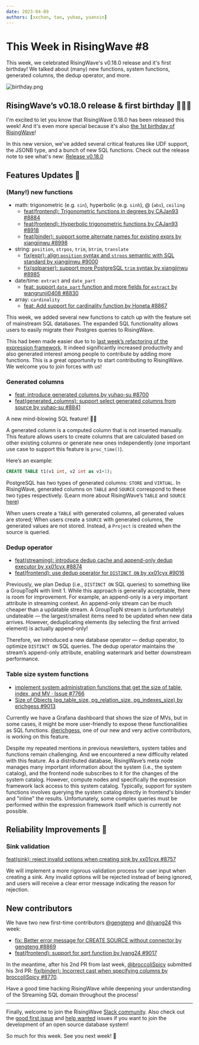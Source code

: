 ```yaml
---
date: 2023-04-09
authors: [xxchan, tao, yuhao, yuanxin]
---
```


# This Week in RisingWave #8

This week, we celebrated RisingWave's v0.18.0 release and it's first birthday! We talked about (many) new functions, system functions, generated columns, the dedup operator, and more.

![birthday.png](/img/8/birthday.png)

<!--truncate-->

## RisingWave’s v0.18.0 release & first birthday 🎉🎉🎉

I'm excited to let you know that RisingWave 0.18.0 has been released this week! And it's even more special because it's also [the 1st birthday of RisingWave](https://twitter.com/YingjunWu/status/1644795806309036033)!

In this new version, we've added several critical features like UDF support, the JSONB type, and a bunch of new SQL functions. Check out the release note to see what's new: [Release v0.18.0](https://github.com/risingwavelabs/risingwave/releases/tag/v0.18.0)


## Features Updates 🌟

### (Many!) new functions

- math: trigonometric (e.g. `sin`), hyperbolic (e.g. `sinh`), @ (`abs`), `ceiling`
    - [feat(frontend): Trigonometric functions in degrees by CAJan93 #8884](https://github.com/risingwavelabs/risingwave/pull/8884)
    - [feat(frontend): Hyperbolic trigonometric functions by CAJan93 #8918](https://github.com/risingwavelabs/risingwave/pull/8918)
    - [feat(binder): support some alternate names for existing exprs by xiangjinwu #8998](https://github.com/risingwavelabs/risingwave/pull/8998)
- string: `position`, `strpos`, `trim`, `btrim`, `translate`
    - [fix(expr): align `position` syntax and `strpos` semantic with SQL standard by xiangjinwu #9000](https://github.com/risingwavelabs/risingwave/pull/9000)
    - [fix(sqlparser): support more PostgreSQL `trim` syntax by xiangjinwu #8985](https://github.com/risingwavelabs/risingwave/pull/8985)
- date/time: `extract` and `date_part`
    - [feat: support `date_part` function and more fields for `extract` by wangrunji0408 #8830](https://github.com/risingwavelabs/risingwave/pull/8830)
- array: `cardinality`
    - [feat: Add support for cardinality function by Honeta #8867](https://github.com/risingwavelabs/risingwave/pull/8867)

This week, we added several new functions to catch up with the feature set of mainstream SQL databases. The expanded SQL functionality allows users to easily migrate their Postgres queries to RisingWave.

This had been made easier due to to [last week’s refactoring of the expression framework](https://this-week-in-risingwave.vercel.app/newsletter/7#build-functions-more-easily-with-procedural-macros). It indeed significantly increased productivity and also generated interest among people to contribute by adding more functions. This is a great opportunity to start contributing to RisingWave. We welcome you to join forces with us!

### Generated columns

- [feat: introduce generated columns by yuhao-su #8700](https://github.com/risingwavelabs/risingwave/pull/8700)
- [feat(generated_columns): support select generated columns from source by yuhao-su #8841](https://github.com/risingwavelabs/risingwave/pull/8841#event-8896744929)

A new mind-blowing SQL feature! 🤯😆

A generated column is a computed column that is not inserted manually. This feature allows users to create columns that are calculated based on other existing columns or generate new ones independently (one important use case to support this feature is `proc_time()`).

Here’s an example:

```sql
CREATE TABLE t1(v1 int, v2 int as v1+1);
```

PostgreSQL has two types of generated columns: `STORE` and `VIRTUAL`. In RisingWave, generated columns on `TABLE` and `SOURCE` correspond to these two types respectively. (Learn more about RisingWave’s `TABLE` and `SOURCE` [here](https://www.risingwave.dev/docs/current/sql-create-table/))

When users create a `TABLE` with generated columns, all generated values are stored; When users create a `SOURCE` with generated columns, the generated values are not stored. Instead, a `Project` is created when the source is queried.

### Dedup operator

- [feat(streaming): introduce dedup cache and append-only dedup executor by xx01cyx #8874](https://github.com/risingwavelabs/risingwave/pull/8874)
- [feat(frontend): use dedup operator for `DISTINCT ON` by xx01cyx #9016](https://github.com/risingwavelabs/risingwave/pull/9016)

Previously, we plan Dedup (i.e., `DISTINCT ON` SQL queries) to something like a GroupTopN with limit 1. While this approach is generally acceptable, there is room for improvement. For example, an append-only is a very important attribute in streaming context. An append-only stream can be much cheaper than a updatable stream. A GroupTopN stream is (unfortunately) undateable — the largest/smallest items need to be updated when new data arrives. However, deduplicating elements (by selecting the first arrived element) is actually append-only!

Therefore, we introduced a new database operator — dedup operator, to optimize `DISTINCT ON` SQL queries. The dedup operator maintains the stream’s append-only attribute, enabling watermark and better downstream performance.


### Table size system functions

- [implement system administration functions that get the size of table, index, and MV · Issue #7766](https://github.com/risingwavelabs/risingwave/issues/7766)
- [Size of Objects (pg_table_size, pg_relation_size, pg_indexes_size) by erichgess #9013](https://github.com/risingwavelabs/risingwave/pull/9013)

Currently we have a Grafana dashboard that shows the size of MVs, but in some cases, it might be more user-friendly to expose these functionalities as SQL functions. [@erichgess](https://github.com/erichgess), one of our new and very active contributors, is working on this feature.

Despite my repeated mentions in previous newsletters, system tables and functions remain challenging. And we encountered a new difficulty related with this feature. As a distributed database, RisingWave’s meta node manages many important information about the system (i.e., the system catalog), and the frontend node subscribes to it for the changes of the system catalog. However, compute nodes and specifically the expression framework lack access to this system catalog. Typically, support for system functions involves querying the system catalog directly in frontend's binder and "inline" the results. Unfortunately, some complex queries must be performed within the expression framework itself which is currently not possible.


## Reliability Improvements 🚀

### Sink validation

[feat(sink): reject invalid options when creating sink by xx01cyx #8757](https://github.com/risingwavelabs/risingwave/pull/8757)

We will implement a more rigorous validation process for user input when creating a sink. Any invalid options will be rejected instead of being ignored, and users will receive a clear error message indicating the reason for rejection.

## New contributors

We have two new first-time contributors [@gengteng](https://github.com/gengteng) and [@lyang24](https://github.com/lyang24) this week:

- [fix: Better error message for CREATE SOURCE without connector by gengteng #8869](https://github.com/risingwavelabs/risingwave/pull/8869)
- [feat(frontend): support for sqrt function by lyang24 #9017](https://github.com/risingwavelabs/risingwave/pull/9017)

In the meantime, after his 2nd PR from last week, [@broccoliSpicy](https://github.com/broccoliSpicy) submitted his 3rd PR: [fix(binder): Incorrect cast when specifying columns by broccoliSpicy #8770](https://github.com/risingwavelabs/risingwave/pull/8770). 

Have a good time hacking RisingWave while deepening your understanding of the Streaming SQL domain throughout the process!

---

Finally, welcome to join the RisingWave [Slack community](https://join.slack.com/t/risingwave-community/shared_invite/zt-120rft0mr-d8uGk3d~NZiZAQWPnElOfw). Also check out the [good first issue](https://github.com/risingwavelabs/risingwave/issues?q=is%3Aopen+label%3A%22good+first+issue%22+sort%3Aupdated-desc) and [help wanted](https://github.com/risingwavelabs/risingwave/issues?q=is%3Aopen+sort%3Aupdated-desc+label%3A%22help+wanted%22) issues if you want to join the development of an open source database system!

So much for this week. See you next week! 🤗
